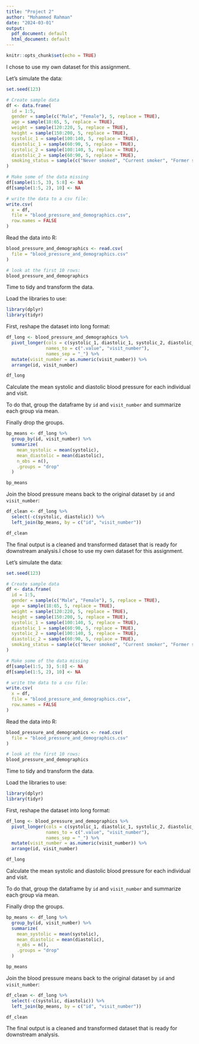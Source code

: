 ---
title: "Project 2"
author: "Mohammed Rahman"
date: "2024-03-01"
output:
  pdf_document: default
  html_document: default
---

```{r setup, include=FALSE}
knitr::opts_chunk$set(echo = TRUE)
```

I chose to use my own dataset for this assignment.

Let's simulate the data:

```{r}
set.seed(123)

# Create sample data
df <- data.frame(
  id = 1:5,
  gender = sample(c("Male", "Female"), 5, replace = TRUE),
  age = sample(18:65, 5, replace = TRUE),
  weight = sample(120:220, 5, replace = TRUE),
  height = sample(150:200, 5, replace = TRUE),
  systolic_1 = sample(100:140, 5, replace = TRUE),
  diastolic_1 = sample(60:90, 5, replace = TRUE),
  systolic_2 = sample(100:140, 5, replace = TRUE),
  diastolic_2 = sample(60:90, 5, replace = TRUE),
  smoking_status = sample(c("Never smoked", "Current smoker", "Former smoker"), 5, replace = TRUE)
)

# Make some of the data missing
df[sample(1:5, 3), 5:8] <- NA
df[sample(1:5, 2), 10] <- NA

# write the data to a csv file:
write.csv(
  x = df,
  file = "blood_pressure_and_demographics.csv",
  row.names = FALSE
)
```

Read the data into R:

```{r}
blood_pressure_and_demographics <- read.csv(
  file = "blood_pressure_and_demographics.csv"
)

# look at the first 10 rows:
blood_pressure_and_demographics
```

Time to tidy and transform the data.

Load the libraries to use:

```{r message=FALSE, warning=FALSE}
library(dplyr)
library(tidyr)
```


First, reshape the dataset into long format:

```{r}
df_long <- blood_pressure_and_demographics %>%
  pivot_longer(cols = c(systolic_1, diastolic_1, systolic_2, diastolic_2),
               names_to = c(".value", "visit_number"),
               names_sep = "_") %>%
  mutate(visit_number = as.numeric(visit_number)) %>%
  arrange(id, visit_number)

df_long
```

Calculate the mean systolic and diastolic blood pressure for each individual and visit.

To do that, group the dataframe by `id` and `visit_number` and summarize each group via mean.

Finally drop the groups.

```{r}
bp_means <- df_long %>%
  group_by(id, visit_number) %>%
  summarize(
    mean_systolic = mean(systolic),
    mean_diastolic = mean(diastolic),
    n_obs = n(),
    .groups = "drop"
  )

bp_means
```

Join the blood pressure means back to the original dataset by `id` and `visit_number`:

```{r}
df_clean <- df_long %>%
  select(-c(systolic, diastolic)) %>%
  left_join(bp_means, by = c("id", "visit_number"))

df_clean
```

The final output is a cleaned and transformed dataset that is ready for downstream analysis.I chose to use my own dataset for this assignment.

Let's simulate the data:

```{r}
set.seed(123)

# Create sample data
df <- data.frame(
  id = 1:5,
  gender = sample(c("Male", "Female"), 5, replace = TRUE),
  age = sample(18:65, 5, replace = TRUE),
  weight = sample(120:220, 5, replace = TRUE),
  height = sample(150:200, 5, replace = TRUE),
  systolic_1 = sample(100:140, 5, replace = TRUE),
  diastolic_1 = sample(60:90, 5, replace = TRUE),
  systolic_2 = sample(100:140, 5, replace = TRUE),
  diastolic_2 = sample(60:90, 5, replace = TRUE),
  smoking_status = sample(c("Never smoked", "Current smoker", "Former smoker"), 5, replace = TRUE)
)

# Make some of the data missing
df[sample(1:5, 3), 5:8] <- NA
df[sample(1:5, 2), 10] <- NA

# write the data to a csv file:
write.csv(
  x = df,
  file = "blood_pressure_and_demographics.csv",
  row.names = FALSE
)
```

Read the data into R:

```{r}
blood_pressure_and_demographics <- read.csv(
  file = "blood_pressure_and_demographics.csv"
)

# look at the first 10 rows:
blood_pressure_and_demographics
```

Time to tidy and transform the data.

Load the libraries to use:

```{r message=FALSE, warning=FALSE}
library(dplyr)
library(tidyr)
```


First, reshape the dataset into long format:

```{r}
df_long <- blood_pressure_and_demographics %>%
  pivot_longer(cols = c(systolic_1, diastolic_1, systolic_2, diastolic_2),
               names_to = c(".value", "visit_number"),
               names_sep = "_") %>%
  mutate(visit_number = as.numeric(visit_number)) %>%
  arrange(id, visit_number)

df_long
```

Calculate the mean systolic and diastolic blood pressure for each individual and visit.

To do that, group the dataframe by `id` and `visit_number` and summarize each group via mean.

Finally drop the groups.

```{r}
bp_means <- df_long %>%
  group_by(id, visit_number) %>%
  summarize(
    mean_systolic = mean(systolic),
    mean_diastolic = mean(diastolic),
    n_obs = n(),
    .groups = "drop"
  )

bp_means
```

Join the blood pressure means back to the original dataset by `id` and `visit_number`:

```{r}
df_clean <- df_long %>%
  select(-c(systolic, diastolic)) %>%
  left_join(bp_means, by = c("id", "visit_number"))

df_clean
```

The final output is a cleaned and transformed dataset that is ready for downstream analysis.